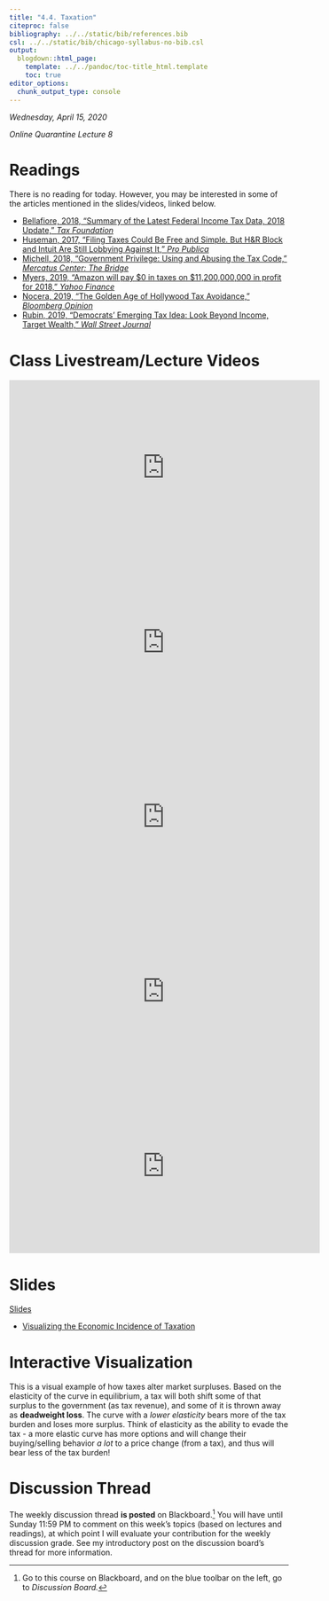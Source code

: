 ```yaml
---
title: "4.4. Taxation"
citeproc: false
bibliography: ../../static/bib/references.bib
csl: ../../static/bib/chicago-syllabus-no-bib.csl
output:
  blogdown::html_page:
    template: ../../pandoc/toc-title_html.template
    toc: true
editor_options: 
  chunk_output_type: console
---
```


*Wednesday, April 15, 2020*

*Online Quarantine Lecture 8*

# Readings

There is no reading for today. However, you may be interested in some of the articles mentioned in the slides/videos, linked below.

- [Bellafiore, 2018, "Summary of the Latest Federal Income Tax Data, 2018 Update," *Tax Foundation*](https://taxfoundation.org/summary-latest-federal-income-tax-data-2018-update/)
- [Huseman, 2017, "Filing Taxes Could Be Free and Simple. But H&R Block and Intuit Are Still Lobbying Against It," *Pro Publica*](https://www.propublica.org/article/filing-taxes-could-be-free-simple-hr-block-intuit-lobbying-against-it)
- [Michell, 2018, "Government Privilege: Using and Abusing the Tax Code," *Mercatus Center: The Bridge*](https://www.mercatus.org/bridge/commentary/government-privilege-using-and-abusing-tax-code)
- [Myers, 2019, "Amazon will pay $0 in taxes on $11,200,000,000 in profit for 2018," *Yahoo Finance*](https://finance.yahoo.com/news/amazon-taxes-zero-180337770.html?soc_src=newsroom&soc_trk=com.apple.UIKit.activity.CopyToPasteboard&.tsrc=newsroom)
- [Nocera, 2019, "The Golden Age of Hollywood Tax Avoidance," *Bloomberg Opinion*](https://www.bloomberg.com/opinion/articles/2019-01-29/hollywood-stars-didn-t-pay-90-percent-tax-they-created-loopholes)
- [Rubin, 2019, "Democrats' Emerging Tax Idea: Look Beyond Income, Target Wealth," *Wall Street Journal*](https://www.wsj.com/articles/democrats-emerging-tax-idea-look-beyond-income-target-wealth-11566916571?mod=hp_lead_pos5)

# Class Livestream/Lecture Videos

<iframe width="560" height="315" src="https://www.youtube.com/embed/pFIpGDLR9GI" frameborder="0" allow="accelerometer; autoplay; encrypted-media; gyroscope; picture-in-picture" allowfullscreen></iframe>

<iframe width="560" height="315" src="https://www.youtube.com/embed/jXd8K_pBdXI" frameborder="0" allow="accelerometer; autoplay; encrypted-media; gyroscope; picture-in-picture" allowfullscreen></iframe>

<iframe width="560" height="315" src="https://www.youtube.com/embed/9tBQ1NGH6no" frameborder="0" allow="accelerometer; autoplay; encrypted-media; gyroscope; picture-in-picture" allowfullscreen></iframe>

<iframe width="560" height="315" src="https://www.youtube.com/embed/CzqV6G32YZc" frameborder="0" allow="accelerometer; autoplay; encrypted-media; gyroscope; picture-in-picture" allowfullscreen></iframe>

<iframe width="560" height="315" src="https://www.youtube.com/embed/AYy_u3ZVUzk" frameborder="0" allow="accelerometer; autoplay; encrypted-media; gyroscope; picture-in-picture" allowfullscreen></iframe>

# Slides

[<i class="fas fa-chalkboard-teacher"></i> Slides](/slides/4.3-slides)

- [Visualizing the Economic Incidence of Taxation](https://ryansafner.shinyapps.io/tax-incidence/)

# Interactive Visualization

This is a visual example of how taxes alter market surpluses. Based on the elasticity of the curve in equilibrium, a tax will both shift some of that surplus to the government (as tax revenue), and some of it is thrown away as **deadweight loss**. The curve with a *lower elasticity* bears more of the tax burden and loses more surplus. Think of elasticity as the ability to evade the tax - a more elastic curve has more options and will change their buying/selling behavior *a lot* to a price change (from a tax), and thus will bear less of the tax burden!

# Discussion Thread

The weekly discussion thread **is posted** on Blackboard.^[Go to this course on Blackboard, and on the blue toolbar on the left, go to *Discussion Board.*] You will have until Sunday 11:59 PM to comment on this week's topics (based on lectures and readings), at which point I will evaluate your contribution for the weekly discussion grade. See my introductory post on the discussion board's thread for more information.